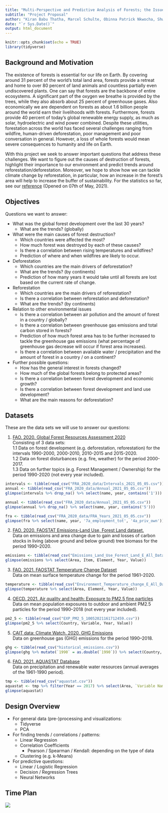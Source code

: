 ---
title: "Multi-Perspective and Predictive Analysis of Forests; the Issues, Challenges and Global Trends"
subtitle: "Project Proposal"
author: "Kiran Babu Thatha, Marcel Schulte, Obinna Patrick Nkwocha, Shweta Pandey, Thorben Hebbelmann"
date: "`r Sys.Date()`"
output: html_document
---

```{r setup, include=FALSE}
knitr::opts_chunk$set(echo = TRUE)
library(tidyverse)
```

## Background and Motivation

The existence of forests is essential for our life on Earth. By covering around 31 percent of the world’s total land area, forests provide a retreat and home to over 80 percent of land animals and countless partially even undiscovered plants. One can say that forests are the backbone of entire ecosystems. A significant part of the oxygen we breathe is provided by the trees, while they also absorb about 25 percent of greenhouse gases. Also economically we are dependent on forests as about 1.6 billion people around the world earn their livelihoods with forests. Furthermore, forests provide 40 percent of today’s global renewable energy supply, as much as solar, hydroelectric and wind power combined.
Despite these utilities, forestation across the world has faced several challenges ranging from wildfire, human-driven deforestation, poor management and poor conversation in general. However, a loss of whole forests would mean severe consequences to humanity and life on Earth.  

With this project we seek to answer important questions that address these challenges. We want to figure out the causes of destruction of forests, highlight their importance to our environment and predict trends around reforestation/deforestation. Moreover, we hope to show how we can tackle climate change by reforestation, in particular, how an increase in the forest’s area will help to increase the buffer of sustainability.
For the statistics so far, see our [reference](https://unece.org/forestry/news/10-facts-fall-love-forests#:~:text=1) (Opened on 07th of May, 2021).


## Objectives

Questions we want to answer:

* What was the global forest development over the last 30 years?
  + What are the trends? (globally)

* What were the main causes of forest destruction?
  + Which countries were affected the most?
  + How much forest was destroyed by each of these causes?
  + Is there a correlation between rising temperatures and wildfires?
  + Prediction of where and when wildfires are likely to occur.

* Deforestation
  + Which countries are the main drivers of deforestation?
  + What are the trends? (by continents)
  + Prediction of how many years it would take until all forests are lost based on the current rate of change.

* Reforestation
  + Which countries are the main drivers of reforestation?
  + Is there a correlation between reforestation and deforestation?
  + What are the trends? (by continents)

* Relation to other environmental issues
  + Is there a correlation between air pollution and the amount of forest in a country / globally?
  + Is there a correlation between greenhouse gas emissions and total carbon stored in forests?
  + Prediction of how much forest area has to be further increased to tackle the greenhouse gas emissions (what percentage of greenhouse gas decrease will occur if forest area increases).
  + Is there a correlation between available water / precipitation and the amount of forest in a country /  on a continent?
  
* Further possible questions:
  + How has the general interest in forests changed? 
  + How much of the global forests belong to protected areas?
  + Is there a correlation between forest development and economic growth?
  + Is there a correlation between forest development and land use development?
  + What are the main reasons for deforestation?

## Datasets

These are the data sets we will use to answer our questions:

1. [FAO. 2020. Global Forest Resources Assessment 2020](https://fra-data.fao.org/WO/fra2020/home/)  
Consisting of 3 data sets:  
  1.1 Data on forest development (e.g. deforestation, reforestation)  for the intervals 1990-2000, 2000-2010, 2010-2015 and 2015-2020.  
  1.2 Data on forest disturbances (e.g. fire, weather) for the period 2000-2017.  
  1.3 Data on further topics (e.g. Forest Management / Ownership) for the period 1990-2020 (not every year included).

```{r echo=FALSE, message=FALSE}
intervals <- tibble(read_csv("FRA_2020_data/Intervals_2021_05_05.csv"))
annual <- tibble(read_csv("FRA_2020_data/Annual_2021_05_05.csv"))
glimpse(intervals %>% drop_na() %>% select(name, year, contains('1')))
```
```{r echo=FALSE, message=FALSE}
annual <- tibble(read_csv("FRA_2020_data/Annual_2021_05_05.csv"))
glimpse(annual %>% drop_na() %>% select(name, year, contains('5')))
```
```{r echo=FALSE, message=FALSE}
fra <- tibble(read_csv("FRA_2020_data/FRA_Years_2021_05_05.csv"))
glimpse(fra %>% select(name, year, '7a_employment_tot', '4a_priv_own'))
```

2. [FAO. 2020. FAOSTAT Emissions-Land Use, Forest Land dataset.](http://www.fao.org/faostat/en/#data/GF)  
Data on emissions and area change due to gain and losses of carbon stocks in living  (above ground  and  below ground) tree biomass for the period 1990–2020. 
```{r echo=FALSE, message=FALSE}
emissions <- tibble(read_csv("Emissions_Land_Use_Forest_Land_E_All_Data_(Normalized)/Emissions_Land_Use_Forest_Land_E_All_Data_(Normalized).csv"))
glimpse(emissions %>% select(Area, Item, Element, Year, Value))
```

3. [FAO. 2021. FAOSTAT Temperature Change Dataset](http://www.fao.org/faostat/en/#data/ET)  
Data on mean surface temperature change for the period 1961–2020. 
```{r echo=FALSE, message=FALSE}
temperature <- tibble(read_csv("Environment_Temperature_change_E_All_Data_(Normalized)/Environment_Temperature_change_E_All_Data_(Normalized).csv"))
glimpse(temperature %>% select(Area, Element, Year, Value))
```

4. [OECD. 2021. Air quality and health: Exposure to PM2.5 fine particles](https://stats.oecd.org/viewhtml.aspx?datasetcode=EXP_PM2_5&lang=en)  
Data on mean population exposures to outdoor and ambient PM2.5 particles for the period 1990–2018 (not every year included).
```{r echo=FALSE, message=FALSE}
pm2_5 <- tibble(read_csv("EXP_PM2_5_10052021161712459.csv"))
glimpse(pm2_5 %>% select(Country, Variable, Year, Value))
```

5. [CAIT data: Climate Watch. 2020. GHG Emissions](https://www.climatewatchdata.org/data-explorer/historical-emissions?historical-emissions-data-sources=cait&historical-emissions-gases=all-ghg&historical-emissions-regions=All%20Selected&historical-emissions-sectors=total-including-lucf&page=1)  
Data on greenhouse gas (GHG) emissions for the period 1990–2018. 
```{r echo=FALSE, message=FALSE, warning=FALSE}
ghg <- tibble(read_csv("historical_emissions.csv"))
glimpse(ghg %>% mutate(`1990` = as.double(`1990`)) %>% select(Country, Sector, Gas, `1990`, `2018`))
```

6. [FAO. 2021. AQUASTAT Database](http://www.fao.org/aquastat/statistics/query/results.html)  
Data on precipitation and renewable water resources (annual averages of the 1961-1990 period).
```{r echo=FALSE, message=FALSE, warning=FALSE}
tmp <- tibble(read_csv("aquastat.csv"))
aquastat <- tmp %>% filter(Year == 2017) %>% select(Area, `Variable Name`, Value) %>% pivot_wider(names_from = `Variable Name`, values_from = Value) %>% select(Area, `Long-term average annual precipitation in volume`, `Total renewable water resources`)
glimpse(aquastat)
```

## Design Overview

* For general data (pre-)processing and visualizations:
  + Tidyverse
  + PCA
* For finding trends / correlations / patterns:
  + Linear Regression
  + Correlation Coefficients
    + Pearson / Spearman / Kendall: depending on the type of data
  + Clustering (e.g. k-Means)
* For predictive questions:
  + Linear / Logistic Regression
  + Decision / Regression Trees
  + Neural Networks

## Time Plan

![](time_plan.jpeg)